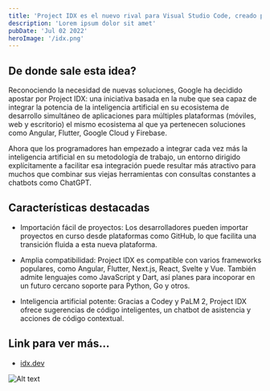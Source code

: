 ```yaml
---
title: 'Project IDX es el nuevo rival para Visual Studio Code, creado por Google… y con inteligencia artificial integrada'
description: 'Lorem ipsum dolor sit amet'
pubDate: 'Jul 02 2022'
heroImage: '/idx.png'
---
```



## De donde sale esta idea?

Reconociendo la necesidad de nuevas soluciones, Google ha decidido apostar por Project IDX: una iniciativa basada en la nube que sea capaz de integrar la potencia de la inteligencia artificial en su ecosistema de desarrollo simultáneo de aplicaciones para múltiples plataformas (móviles, web y escritorio) el mismo ecosistema al que ya pertenecen soluciones como Angular, Flutter, Google Cloud y Firebase.



Ahora que los programadores han empezado a integrar cada vez más la inteligencia artificial en su metodología de trabajo, un entorno dirigido explícitamente a facilitar esa integración puede resultar más atractivo para muchos que combinar sus viejas herramientas con consultas constantes a chatbots como ChatGPT.

 
## Características destacadas

- Importación fácil de proyectos: Los desarrolladores pueden importar proyectos en curso desde plataformas como GitHub, lo que facilita una transición fluida a esta nueva plataforma.

- Amplia compatibilidad: Project IDX es compatible con varios frameworks populares, como Angular, Flutter, Next.js, React, Svelte y Vue. También admite lenguajes como JavaScript y Dart, así planes para incoporar en un futuro cercano soporte para Python, Go y otros.

- Inteligencia artificial potente: Gracias a Codey y PaLM 2, Project IDX ofrece sugerencias de código inteligentes, un chatbot de asistencia y acciones de código contextual.




## Link para ver más...

- [idx.dev](https://idx.dev/)

![Alt text](https://lamanzanamordida.net/app/uploads-lamanzanamordida.net/2023/08/IA_04.png)
